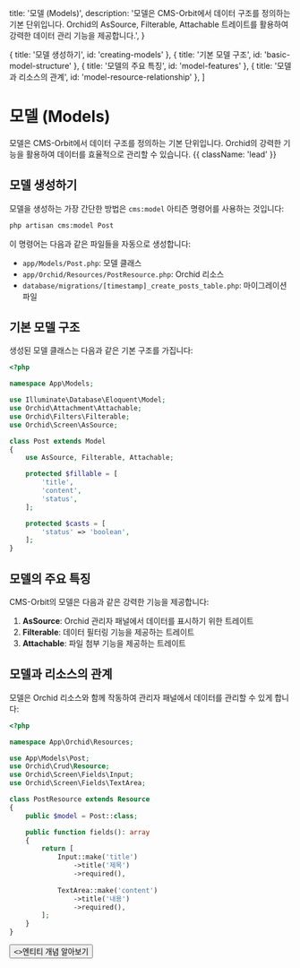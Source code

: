  title: '모델 (Models)',
  description:
    '모델은 CMS-Orbit에서 데이터 구조를 정의하는 기본 단위입니다. Orchid의 AsSource, Filterable, Attachable 트레이트를 활용하여 강력한 데이터 관리 기능을 제공합니다.',
}

  { title: '모델 생성하기', id: 'creating-models' },
  { title: '기본 모델 구조', id: 'basic-model-structure' },
  { title: '모델의 주요 특징', id: 'model-features' },
  { title: '모델과 리소스의 관계', id: 'model-resource-relationship' },
]

# 모델 (Models)

모델은 CMS-Orbit에서 데이터 구조를 정의하는 기본 단위입니다. Orchid의 강력한 기능을 활용하여 데이터를 효율적으로 관리할 수 있습니다. {{ className: 'lead' }}

## 모델 생성하기

모델을 생성하는 가장 간단한 방법은 `cms:model` 아티즌 명령어를 사용하는 것입니다:

```bash {{ title: '모델 생성 명령어' }}
php artisan cms:model Post
```

이 명령어는 다음과 같은 파일들을 자동으로 생성합니다:

- `app/Models/Post.php`: 모델 클래스
- `app/Orchid/Resources/PostResource.php`: Orchid 리소스
- `database/migrations/[timestamp]_create_posts_table.php`: 마이그레이션 파일

## 기본 모델 구조

생성된 모델 클래스는 다음과 같은 기본 구조를 가집니다:

```php {{ title: '기본 모델 클래스' }}
<?php

namespace App\Models;

use Illuminate\Database\Eloquent\Model;
use Orchid\Attachment\Attachable;
use Orchid\Filters\Filterable;
use Orchid\Screen\AsSource;

class Post extends Model
{
    use AsSource, Filterable, Attachable;

    protected $fillable = [
        'title',
        'content',
        'status',
    ];

    protected $casts = [
        'status' => 'boolean',
    ];
}
```

## 모델의 주요 특징

CMS-Orbit의 모델은 다음과 같은 강력한 기능을 제공합니다:

1. **AsSource**: Orchid 관리자 패널에서 데이터를 표시하기 위한 트레이트
2. **Filterable**: 데이터 필터링 기능을 제공하는 트레이트
3. **Attachable**: 파일 첨부 기능을 제공하는 트레이트

## 모델과 리소스의 관계

모델은 Orchid 리소스와 함께 작동하여 관리자 패널에서 데이터를 관리할 수 있게 합니다:

```php {{ title: 'Orchid 리소스 예제' }}
<?php

namespace App\Orchid\Resources;

use App\Models\Post;
use Orchid\Crud\Resource;
use Orchid\Screen\Fields\Input;
use Orchid\Screen\Fields\TextArea;

class PostResource extends Resource
{
    public $model = Post::class;

    public function fields(): array
    {
        return [
            Input::make('title')
                ->title('제목')
                ->required(),
                
            TextArea::make('content')
                ->title('내용')
                ->required(),
        ];
    }
}
```

<div className="not-prose">
  <Button href="/core-concepts/entities" variant="text" arrow="right">
    <>엔티티 개념 알아보기</>
  </Button>
</div> 